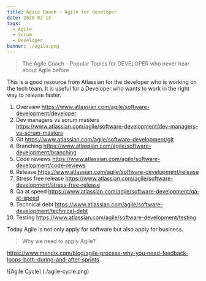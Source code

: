 ```yaml
---
title: Agile Coach - Agile for developer
date: 2020-02-13
tags:
  - Agile
  - Scrum
  - Developer
banner: ./agile.png
---
```


> The Agile Coach - Popular Topics for DEVELOPER who never hear about Agile before

This is a good resource from Atlassian for the developer who is working on the tech team. It is useful for a Developer who wants to work in the right way to release faster.

1. Overview
https://www.atlassian.com/agile/software-development/developer
2. Dev managers vs scrum masters
https://www.atlassian.com/agile/software-development/dev-managers-vs-scrum-masters
3. Git
https://www.atlassian.com/agile/software-development/git
4. Branching
https://www.atlassian.com/agile/software-development/branching
1. Code reviews
https://www.atlassian.com/agile/software-development/code-reviews
1. Release
https://www.atlassian.com/agile/software-development/release
1. Stress free release
https://www.atlassian.com/agile/software-development/stress-free-release
1. Qa at speed
https://www.atlassian.com/agile/software-development/qa-at-speed
1. Technical debt
https://www.atlassian.com/agile/software-development/technical-debt
1. Testing
https://www.atlassian.com/agile/software-development/testing

Today Agile is not only apply for software but also apply for business.

> Why we need to apply Agile? 

https://www.mendix.com/blog/agile-process-why-you-need-feedback-loops-both-during-and-after-sprints

![Agile Cycle] (./agile-cycle.png)